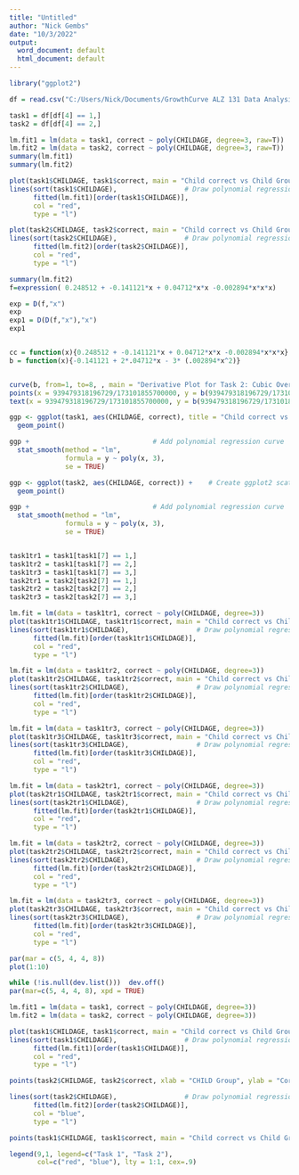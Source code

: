 ---
title: "Untitled"
author: "Nick Gembs"
date: "10/3/2022"
output:
  word_document: default
  html_document: default
---
```{r}
library("ggplot2")
```

```{r}
df = read.csv("C:/Users/Nick/Documents/GrowthCurve ALZ 131 Data Analysis Excel ng.csv")

```

```{r}
task1 = df[df[4] == 1,]
task2 = df[df[4] == 2,]
```

```{r}
lm.fit1 = lm(data = task1, correct ~ poly(CHILDAGE, degree=3, raw=T))
lm.fit2 = lm(data = task2, correct ~ poly(CHILDAGE, degree=3, raw=T))
summary(lm.fit1)
summary(lm.fit2)
```
```{r}
plot(task1$CHILDAGE, task1$correct, main = "Child correct vs Child Group for task 1: Cubic Overlay", xlab = "CHILD Group", ylab = "Correct Score", cex.main = .72)
lines(sort(task1$CHILDAGE),                 # Draw polynomial regression curve
      fitted(lm.fit1)[order(task1$CHILDAGE)],
      col = "red",
      type = "l")


```

```{r}
plot(task2$CHILDAGE, task2$correct, main = "Child correct vs Child Group for task 2: Cubic Overlay", xlab = "CHILD Group", ylab = "Correct Score", cex.main = .72 )
lines(sort(task2$CHILDAGE),                 # Draw polynomial regression curve
      fitted(lm.fit2)[order(task2$CHILDAGE)],
      col = "red",
      type = "l")

summary(lm.fit2)
f=expression( 0.248512 + -0.141121*x + 0.04712*x*x -0.002894*x*x*x)

exp = D(f,"x")
exp
exp1 = D(D(f,"x"),"x")
exp1


cc = function(x){0.248512 + -0.141121*x + 0.04712*x*x -0.002894*x*x*x}
b = function(x){-0.141121 + 2*.04712*x - 3* (.002894*x^2)}


curve(b, from=1, to=8, , main = "Derivative Plot for Task 2: Cubic Overlay", xlab = "CHILD Group", ylab = "Derivative", cex.main = 1, col = "red")
points(x = 939479318196729/173101855700000, y = b(939479318196729/173101855700000), pch = 19, cex = 1)
text(x = 939479318196729/173101855700000, y = b(939479318196729/173101855700000)-.02, labels = "Maximum: Group 5.42 ")


```



```{r}
ggp <- ggplot(task1, aes(CHILDAGE, correct), title = "Child correct vs Child Group for task 1: Cubic Overlay") +    # Create ggplot2 scatterplot
  geom_point()

ggp +                               # Add polynomial regression curve
  stat_smooth(method = "lm",
              formula = y ~ poly(x, 3),
              se = TRUE)

ggp <- ggplot(task2, aes(CHILDAGE, correct)) +    # Create ggplot2 scatterplot
  geom_point()

ggp +                               # Add polynomial regression curve
  stat_smooth(method = "lm",
              formula = y ~ poly(x, 3),
              se = TRUE)



```

```{r}


task1tr1 = task1[task1[7] == 1,]
task1tr2 = task1[task1[7] == 2,]
task1tr3 = task1[task1[7] == 3,]
task2tr1 = task2[task2[7] == 1,]
task2tr2 = task2[task2[7] == 2,]
task2tr3 = task2[task2[7] == 3,]

```



```{r}
lm.fit = lm(data = task1tr1, correct ~ poly(CHILDAGE, degree=3))
plot(task1tr1$CHILDAGE, task1tr1$correct, main = "Child correct vs Child Group for TASK1XTR1: Cubic Overlay", xlab = "CHILD Group", ylab = "Correct Score", cex.main = .72 )
lines(sort(task1tr1$CHILDAGE),                 # Draw polynomial regression curve
      fitted(lm.fit)[order(task1tr1$CHILDAGE)],
      col = "red",
      type = "l")

lm.fit = lm(data = task1tr2, correct ~ poly(CHILDAGE, degree=3))
plot(task1tr2$CHILDAGE, task1tr2$correct, main = "Child correct vs Child Group for TASK1XTR2: Cubic Overlay", xlab = "CHILD Group", ylab = "Correct Score" , cex.main = .72)
lines(sort(task1tr2$CHILDAGE),                 # Draw polynomial regression curve
      fitted(lm.fit)[order(task1tr2$CHILDAGE)],
      col = "red",
      type = "l")

lm.fit = lm(data = task1tr3, correct ~ poly(CHILDAGE, degree=3))
plot(task1tr3$CHILDAGE, task1tr3$correct, main = "Child correct vs Child Group for TASK1XTR3: Cubic Overlay", xlab = "CHILD Group", ylab = "Correct Score" , cex.main = .72)
lines(sort(task1tr3$CHILDAGE),                 # Draw polynomial regression curve
      fitted(lm.fit)[order(task1tr3$CHILDAGE)],
      col = "red",
      type = "l")

lm.fit = lm(data = task2tr1, correct ~ poly(CHILDAGE, degree=3))
plot(task2tr1$CHILDAGE, task2tr1$correct, main = "Child correct vs Child Group for TASK2XTR1: Cubic Overlay", xlab = "CHILD Group", ylab = "Correct Score" , cex.main = .72)
lines(sort(task2tr1$CHILDAGE),                 # Draw polynomial regression curve
      fitted(lm.fit)[order(task2tr1$CHILDAGE)],
      col = "red",
      type = "l")

lm.fit = lm(data = task2tr2, correct ~ poly(CHILDAGE, degree=3))
plot(task2tr2$CHILDAGE, task2tr2$correct, main = "Child correct vs Child Group for TASK2XTR2: Cubic Overlay", xlab = "CHILD Group", ylab = "Correct Score", cex.main = .72 )
lines(sort(task2tr2$CHILDAGE),                 # Draw polynomial regression curve
      fitted(lm.fit)[order(task2tr2$CHILDAGE)],
      col = "red",
      type = "l")

lm.fit = lm(data = task2tr3, correct ~ poly(CHILDAGE, degree=3))
plot(task2tr3$CHILDAGE, task2tr3$correct, main = "Child correct vs Child Group for TASK2XTR3: Cubic Overlay", xlab = "CHILD Group", ylab = "Correct Score", cex.main = .72 )
lines(sort(task2tr3$CHILDAGE),                 # Draw polynomial regression curve
      fitted(lm.fit)[order(task2tr3$CHILDAGE)],
      col = "red",
      type = "l")
```

```{r}
par(mar = c(5, 4, 4, 8))
plot(1:10)
```



```{r}
while (!is.null(dev.list()))  dev.off()
par(mar=c(5, 4, 4, 8), xpd = TRUE)

lm.fit1 = lm(data = task1, correct ~ poly(CHILDAGE, degree=3))
lm.fit2 = lm(data = task2, correct ~ poly(CHILDAGE, degree=3))

plot(task1$CHILDAGE, task1$correct, main = "Child correct vs Child Group by TASK: Cubic Overlay", xlab = "CHILD Group", ylab = "Correct Score", cex.main = .72, col = "red", pch = 2)
lines(sort(task1$CHILDAGE),                 # Draw polynomial regression curve
      fitted(lm.fit1)[order(task1$CHILDAGE)],
      col = "red",
      type = "l")

points(task2$CHILDAGE, task2$correct, xlab = "CHILD Group", ylab = "Correct Score", cex.main = .72,col = "blue" , pch = 6)

lines(sort(task2$CHILDAGE),                 # Draw polynomial regression curve
      fitted(lm.fit2)[order(task2$CHILDAGE)],
      col = "blue",
      type = "l")

points(task1$CHILDAGE, task1$correct, main = "Child correct vs Child Group by TASK: Cubic Overlay", xlab = "CHILD Group", ylab = "Correct Score", cex.main = .72, col = "red", pch = 2)

legend(9,1, legend=c("Task 1", "Task 2"),
       col=c("red", "blue"), lty = 1:1, cex=.9)
```


